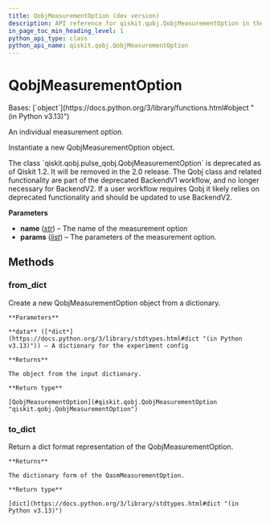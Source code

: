 ```yaml
---
title: QobjMeasurementOption (dev version)
description: API reference for qiskit.qobj.QobjMeasurementOption in the dev version of qiskit
in_page_toc_min_heading_level: 1
python_api_type: class
python_api_name: qiskit.qobj.QobjMeasurementOption
---
```


# QobjMeasurementOption

<Class id="qiskit.qobj.QobjMeasurementOption" isDedicatedPage={true} github="https://github.com/Qiskit/qiskit/tree/main/qiskit/qobj/pulse_qobj.py#L29-L79" signature="qiskit.qobj.QobjMeasurementOption(name, params=None)" modifiers="class">
  Bases: [`object`](https://docs.python.org/3/library/functions.html#object "(in Python v3.13)")

  An individual measurement option.

  Instantiate a new QobjMeasurementOption object.

  <Admonition title="Deprecated since version 1.2" type="danger">
    The class `qiskit.qobj.pulse_qobj.QobjMeasurementOption` is deprecated as of Qiskit 1.2. It will be removed in the 2.0 release. The Qobj class and related functionality are part of the deprecated BackendV1 workflow, and no longer necessary for BackendV2. If a user workflow requires Qobj it likely relies on deprecated functionality and should be updated to use BackendV2.
  </Admonition>

  **Parameters**

  *   **name** ([*str*](https://docs.python.org/3/library/stdtypes.html#str "(in Python v3.13)")) – The name of the measurement option
  *   **params** ([*list*](https://docs.python.org/3/library/stdtypes.html#list "(in Python v3.13)")) – The parameters of the measurement option.

  ## Methods

  ### from\_dict

  <Function id="qiskit.qobj.QobjMeasurementOption.from_dict" github="https://github.com/Qiskit/qiskit/tree/main/qiskit/qobj/pulse_qobj.py#L62-L73" signature="from_dict(data)" modifiers="classmethod">
    Create a new QobjMeasurementOption object from a dictionary.

    **Parameters**

    **data** ([*dict*](https://docs.python.org/3/library/stdtypes.html#dict "(in Python v3.13)")) – A dictionary for the experiment config

    **Returns**

    The object from the input dictionary.

    **Return type**

    [QobjMeasurementOption](#qiskit.qobj.QobjMeasurementOption "qiskit.qobj.QobjMeasurementOption")
  </Function>

  ### to\_dict

  <Function id="qiskit.qobj.QobjMeasurementOption.to_dict" github="https://github.com/Qiskit/qiskit/tree/main/qiskit/qobj/pulse_qobj.py#L51-L60" signature="to_dict()">
    Return a dict format representation of the QobjMeasurementOption.

    **Returns**

    The dictionary form of the QasmMeasurementOption.

    **Return type**

    [dict](https://docs.python.org/3/library/stdtypes.html#dict "(in Python v3.13)")
  </Function>
</Class>

